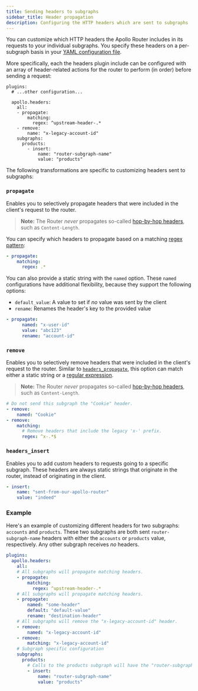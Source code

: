 ```yaml
---
title: Sending headers to subgraphs
sidebar_title: Header propagation
description: Configuring the HTTP headers which are sent to subgraphs
---
```



You can customize which HTTP headers the Apollo Router includes in its requests to your individual subgraphs. You specify these headers on a per-subgraph basis in your [YAML configuration file](#configuration-file).

More specifically, each the headers plugin include can be configured with an array of header-related actions for the router to perform (in order) before sending a request:

```yaml{4-12}
plugins:
  # ...other configuration...

  apollo.headers:
    all:
    - propagate:
        matching:
          regex: ^upstream-header-.*
    - remove:
        name: "x-legacy-account-id"
    subgraphs:
      products:
        - insert:
            name: "router-subgraph-name"
            value: "products"

```

The following transformations are specific to customizing headers sent to subgraphs:

### `propagate`

Enables you to selectively propagate headers that were included in the client's request to the router.

> **Note:** The Router _never_ propagates so-called [hop-by-hop headers](https://developer.mozilla.org/en-US/docs/Web/HTTP/Headers#hop-by-hop_headers), such as `Content-Length`.

You can specify which headers to propagate based on a matching [regex pattern](https://docs.rs/regex/latest/regex/):

```yaml
- propagate:
    matching:
      regex: .*
```

You can also provide a static string with the `named` option. These `named` configurations have additional flexibility, because they support the following options:

- `default_value`: A value to set if _no_ value was sent by the client
- `rename`: Renames the header's key to the provided value

```yaml
- propagate:
      named: "x-user-id"
      value: "abc123"
      rename: "account-id"
```

### `remove`

Enables you to selectively remove headers that were included in the client's request to the router. Similar to [`headers_propagate`](#headers-propagate), this option can match either a static string or a [regular expression](https://docs.rs/regex/latest/regex/).

> **Note:** The Router _never_ propagates so-called [hop-by-hop headers](https://developer.mozilla.org/en-US/docs/Web/HTTP/Headers#hop-by-hop_headers), such as `Content-Length`.

```yaml
# Do not send this subgraph the "Cookie" header.
- remove:
    named: "Cookie"
- remove:
    matching:
      # Remove headers that include the legacy 'x-' prefix.
      regex: ^x-.*$
```

### `headers_insert`

Enables you to add custom headers to requests going to a specific subgraph. These headers are always static strings that originate in the router, instead of originating in the client.

```yaml
- insert:
    name: "sent-from-our-apollo-router"
    value: "indeed"
```

### Example

Here's an example of customizing different headers for two subgraphs: `accounts` and `products`. These two subgraphs are both sent `router-subgraph-name` headers with either the `accounts` or `products` value, respectively. Any other subgraph receives _no_ headers.

```yaml
plugins:
  apollo.headers:
    all:
    # All subgraphs will propagate matching headers.
    - propagate:
        matching:
          regex: ^upstream-header-.*
    # All subgraphs will propagate matching headers.
    - propagate:
        named: "some-header"
        default: "default-value"
        rename: "destination-header"
    # All subgraphs will remove the "x-legacy-account-id" header.
    - remove:
        named: "x-legacy-account-id"
    - remove:
        matching: "x-legacy-account-id"
    # Subgraph specific configuration
    subgraphs:
      products:
        # Calls to the products subgraph will have the "router-subgraph-name" header.
        - insert:
            name: "router-subgraph-name"
            value: "products"
```
